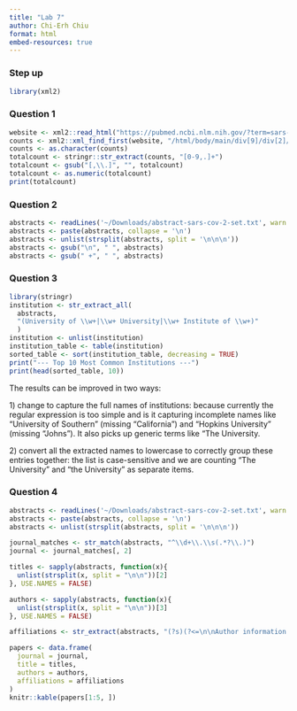 ```yaml
---
title: "Lab 7"
author: Chi-Erh Chiu
format: html
embed-resources: true
---
```


### Step up 

```r
library(xml2)
```

### Question 1

```r
website <- xml2::read_html("https://pubmed.ncbi.nlm.nih.gov/?term=sars-cov-2")
counts <- xml2::xml_find_first(website, "/html/body/main/div[9]/div[2]/div[2]/div[1]/div[1]/h3/span")
counts <- as.character(counts)
totalcount <- stringr::str_extract(counts, "[0-9,.]+")
totalcount <- gsub("[,\\.]", "", totalcount)
totalcount <- as.numeric(totalcount)
print(totalcount)
```

### Question 2

```r
abstracts <- readLines('~/Downloads/abstract-sars-cov-2-set.txt', warn = FALSE)
abstracts <- paste(abstracts, collapse = '\n')
abstracts <- unlist(strsplit(abstracts, split = '\n\n\n'))
abstracts <- gsub("\n", " ", abstracts)
abstracts <- gsub(" +", " ", abstracts)
```

### Question 3

```r
library(stringr)
institution <- str_extract_all(
  abstracts,
  "(University of \\w+|\\w+ University|\\w+ Institute of \\w+)"
  ) 
institution <- unlist(institution)
institution_table <- table(institution)
sorted_table <- sort(institution_table, decreasing = TRUE)
print("--- Top 10 Most Common Institutions ---")
print(head(sorted_table, 10))
```

The results can be improved in two ways:

1\) change to capture the full names of institutions: because currently the regular expression is too simple and is it capturing incomplete names like "University of Southern" (missing "California") and "Hopkins University" (missing "Johns"). It also picks up generic terms like "The University.

2\) convert all the extracted names to lowercase to correctly group these entries together: the list is case-sensitive and we are counting "The University" and "the University" as separate items.

### Question 4

```r
abstracts <- readLines('~/Downloads/abstract-sars-cov-2-set.txt', warn = FALSE)
abstracts <- paste(abstracts, collapse = '\n')
abstracts <- unlist(strsplit(abstracts, split = '\n\n\n'))
```

```r
journal_matches <- str_match(abstracts, "^\\d+\\.\\s(.*?\\.)")
journal <- journal_matches[, 2]
```

```r
titles <- sapply(abstracts, function(x){
  unlist(strsplit(x, split = "\n\n"))[2]
}, USE.NAMES = FALSE)
```

```r
authors <- sapply(abstracts, function(x){
  unlist(strsplit(x, split = "\n\n"))[3]
}, USE.NAMES = FALSE)

```

```r
affiliations <- str_extract(abstracts, "(?s)(?<=\n\nAuthor information:)(.*?)(?=\n\n)")
```

```r
papers <- data.frame(
  journal = journal,
  title = titles,
  authors = authors,
  affiliations = affiliations
)
knitr::kable(papers[1:5, ])
```
